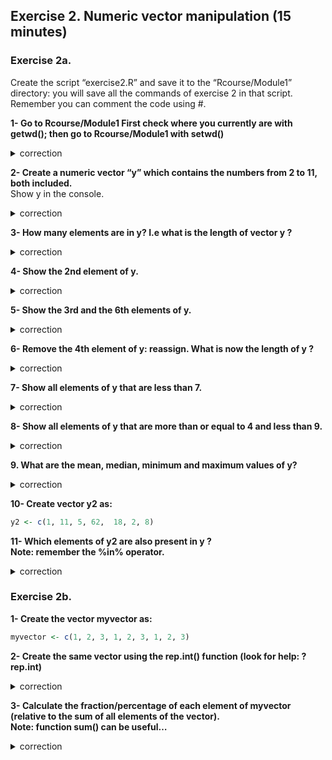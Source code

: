 ## Exercise 2. Numeric vector manipulation (15 minutes)

### Exercise 2a.

Create the script "exercise2.R" and save it to the "Rcourse/Module1" directory: you will save all the commands of exercise 2 in that script.
<br>Remember you can comment the code using #.

**1- Go to Rcourse/Module1
First check where you currently are with getwd();
then go to Rcourse/Module1 with setwd()**

<details>
<summary>
correction
</summary>

```r
getwd()
setwd("Rcourse/Module1")
setwd("~/Rcourse/Module1")
```

</details>


**2- Create a numeric vector "y" which contains the numbers from 2 to 11, both included.** 
<br>Show y in the console.

<details>
<summary>
correction
</summary>

```r
y <- c(2, 3, 4, 5, 6, 7, 8, 9, 10, 11)
# same as
y <- 2:11
# show in console:
y
```

</details>

**3- How many elements are in y? I.e what is the length of vector y ?**

<details>
<summary>
correction
</summary>

```r
length(y)
```

</details>

**4- Show the 2nd element of y.**

<details>
<summary>
correction
</summary>

```r
y[2]
```

</details>

**5- Show the 3rd and the 6th elements of y.**

<details>
<summary>
correction
</summary>

```r
y[c(3,6)]
```

</details>

**6- Remove the 4th element of y: reassign. What is now the length of y ?**

<details>
<summary>
correction
</summary>

```r
# remove 4th element and reassign
y <- y[-4]
# length of y
length(y)
```

</details>

**7- Show all elements of y that are less than 7.**

<details>
<summary>
correction
</summary>

```r
# which elements of y are less than 7:
y < 7
# show those elements 
y[ y < 7 ]
```

</details>

**8- Show all elements of y that are more than or equal to 4 and less than 9.**

<details>
<summary>
correction
</summary>

```r
y[ y >= 4 & y < 9 ]
```

</details>

**9. What are the mean, median, minimum and maximum values of y?**

<details>
<summary>
correction
</summary>

```r
mean(y); median(y); min(y); max(y)
```

</details>

**10- Create vector y2 as:**<br>

```r
y2 <- c(1, 11, 5, 62,  18, 2, 8)
```

**11- Which elements of y2 are also present in y ?<br>Note: remember the %in% operator.**

<details>
<summary>
correction
</summary>

```r
y2[ y2 %in% y ]
```

</details>


### Exercise 2b.

**1- Create the vector myvector as:**

```r
myvector <- c(1, 2, 3, 1, 2, 3, 1, 2, 3)
```

**2- Create the same vector using the rep.int() function (look for help: ?rep.int)**

<details>
<summary>
correction
</summary>

```r
myvector <- rep.int(x=1:3, times=3)
```

</details>


**3- Calculate the fraction/percentage of each element of myvector (relative to the sum of all elements of the vector).<br>Note: function sum() can be useful...**


<details>
<summary>
correction
</summary>

```r
# sum of all elements of the vector
mytotal <- sum(myvector)
# divide each element by the sum
myvector / mytotal
# multiply by 100 to get a percentage
(myvector / mytotal) * 100
```

</details>

